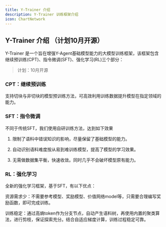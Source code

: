 ```yaml
---
title: Y-Trainer 介绍
description: Y-Trainer 训练框架介绍
icon: ChartNetwork
---
```


## Y-Trainer 介绍 （计划10月开源）

Y-Trainer 是一个旨在增强Y-Agent基础模型能力的大模型训练框架，该框架包含继续预训练(CPT)、指令微调(SFT)、强化学习(RL)三个部分：

> 计划：10月开源

### CPT：继续预训练

支持切块与非切块的模型预训练方法，可高效利用训练数据提升模型在指定领域的能力。

### SFT：指令微调
不同于传统SFT，我们使用自研训练方法，达到如下效果

1. 限制了语料中错误知识的影响，尽量保留了基础模型的能力。

2. 自动识别语料难度按从易到难训练模型，提高了模型的学习效果。

3. 无需做数据集平衡，快速收敛。同时几乎不会破坏模型原有能力。

### RL：强化学习
全新的强化学习框架，基于SFT，有以下优点：

资源需求少：不需要参考模型、奖励模型、价值网络model等，只需要合理编写奖励函数，即可完成训练。

训练稳定：通过高熵token作为分支节点，自动产生语料树，再使用内置的聚类算法，进行剪枝，保证探索充分。结合自适应梯度计算，训练过程稳定可靠。

